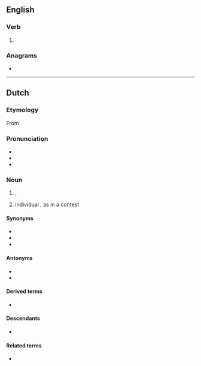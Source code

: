 ==English==

===Verb===
{{head|en|verb form}}

# {{present participle of|en|overwin|nocat=1}}

===Anagrams===
* {{anagrams|en|a=egiinnnorvw|winning over}}

----

==Dutch==

===Etymology===
From {{suffix|nl|overwinnen|ing}}

===Pronunciation===
* {{IPA|nl|/ˌoːvərˈʋɪnɪŋ/}}
* {{audio|nl|Nl-overwinning.ogg|Audio}}
* {{hyphenation|nl|over|win|ning}}

===Noun===
{{nl-noun|f|-en|overwinningetje|dim2=overwinninkje}}

# {{l|en|victory}}, {{l|en|triumph}}
# individual {{l|en|win}}, as in a contest

====Synonyms====
* {{l|nl|triomf}}
* {{l|nl|victorie}}
* {{l|nl|zege}}

====Antonyms====
* {{l|nl|nederlaag}}
* {{l|nl|verlies}}

====Derived terms====
* {{l|nl|overwinningsroes}} {{g2|m}}

====Descendants====
* {{desc|dcr|overwinning}}

====Related terms====
* {{l|nl|overwinnaar}}